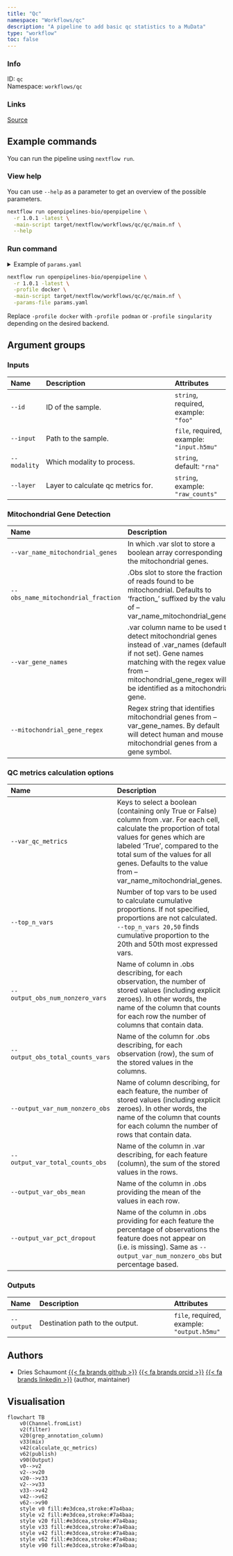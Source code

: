```yaml
---
title: "Qc"
namespace: "Workflows/qc"
description: "A pipeline to add basic qc statistics to a MuData"
type: "workflow"
toc: false
---
```


::: {.column-margin}

### Info

ID: `qc`  
Namespace: `workflows/qc`

### Links
[Source](https://github.com/openpipelines-bio/openpipeline/blob/1.0.1/src/workflows/qc/qc/config.vsh.yaml){.btn-action .btn-sm .btn-info .btn role="button"}

:::



## Example commands

You can run the pipeline using `nextflow run`.

### View help

You can use `--help` as a parameter to get an overview of the possible parameters.

```bash
nextflow run openpipelines-bio/openpipeline \
  -r 1.0.1 -latest \
  -main-script target/nextflow/workflows/qc/qc/main.nf \
  --help
```

### Run command

<details>
<summary>Example of `params.yaml`</summary>
```yaml
# Inputs
id: # please fill in - example: "foo"
input: # please fill in - example: "input.h5mu"
modality: "rna"
# layer: "raw_counts"

# Outputs
# output: "$id.$key.output.h5mu"

# Mitochondrial Gene Detection
# var_name_mitochondrial_genes: "foo"
# obs_name_mitochondrial_fraction: "foo"
# var_gene_names: "gene_symbol"
mitochondrial_gene_regex: "^[mM][tT]-"

# QC metrics calculation options
# var_qc_metrics: ["ercc", "highly_variable"]
top_n_vars: [50, 100, 200, 500]
output_obs_num_nonzero_vars: "num_nonzero_vars"
output_obs_total_counts_vars: "total_counts"
output_var_num_nonzero_obs: "num_nonzero_obs"
output_var_total_counts_obs: "total_counts"
output_var_obs_mean: "obs_mean"
output_var_pct_dropout: "pct_dropout"

# Nextflow input-output arguments
publish_dir: # please fill in - example: "output/"
# param_list: "my_params.yaml"
```
</details>

```bash
nextflow run openpipelines-bio/openpipeline \
  -r 1.0.1 -latest \
  -profile docker \
  -main-script target/nextflow/workflows/qc/qc/main.nf \
  -params-file params.yaml
```

:::{.callout-note}
Replace `-profile docker` with `-profile podman` or `-profile singularity` depending on the desired backend.
:::

## Argument groups

### Inputs

|Name         |Description                        |Attributes                                |
|:----------|:--------------------------------------------------|:--------------------|
|`--id`       |ID of the sample.                  |`string`, required, example: `"foo"`      |
|`--input`    |Path to the sample.                |`file`, required, example: `"input.h5mu"` |
|`--modality` |Which modality to process.         |`string`, default: `"rna"`                |
|`--layer`    |Layer to calculate qc metrics for. |`string`, example: `"raw_counts"`         |


### Mitochondrial Gene Detection

|Name                                |Description                                                                                                                                                                                                                |Attributes                         |
|:----------|:--------------------------------------------------|:--------------------|
|`--var_name_mitochondrial_genes`    |In which .var slot to store a boolean array corresponding the mitochondrial genes.                                                                                                                                         |`string`                           |
|`--obs_name_mitochondrial_fraction` |.Obs slot to store the fraction of reads found to be mitochondrial. Defaults to 'fraction_' suffixed by the value of --var_name_mitochondrial_genes                                                                        |`string`                           |
|`--var_gene_names`                  |.var column name to be used to detect mitochondrial genes instead of .var_names (default if not set). Gene names matching with the regex value from --mitochondrial_gene_regex will be identified as a mitochondrial gene. |`string`, example: `"gene_symbol"` |
|`--mitochondrial_gene_regex`        |Regex string that identifies mitochondrial genes from --var_gene_names. By default will detect human and mouse mitochondrial genes from a gene symbol.                                                                     |`string`, default: `"^[mM][tT]-"`  |


### QC metrics calculation options

|Name                             |Description                                                                                                                                                                                                                                                                               |Attributes                                                               |
|:----------|:--------------------------------------------------|:--------------------|
|`--var_qc_metrics`               |Keys to select a boolean (containing only True or False) column from .var. For each cell, calculate the proportion of total values for genes which are labeled 'True',  compared to the total sum of the values for all genes. Defaults to the value from --var_name_mitochondrial_genes. |List of `string`, example: `"ercc,highly_variable"`, multiple_sep: `";"` |
|`--top_n_vars`                   |Number of top vars to be used to calculate cumulative proportions. If not specified, proportions are not calculated. `--top_n_vars 20,50` finds cumulative proportion to the 20th and 50th most expressed vars.                                                                           |List of `integer`, default: `50, 100, 200, 500`, multiple_sep: `";"`     |
|`--output_obs_num_nonzero_vars`  |Name of column in .obs describing, for each observation, the number of stored values (including explicit zeroes). In other words, the name of the column that counts for each row the number of columns that contain data.                                                                |`string`, default: `"num_nonzero_vars"`                                  |
|`--output_obs_total_counts_vars` |Name of the column for .obs describing, for each observation (row), the sum of the stored values in the columns.                                                                                                                                                                          |`string`, default: `"total_counts"`                                      |
|`--output_var_num_nonzero_obs`   |Name of column describing, for each feature, the number of stored values (including explicit zeroes). In other words, the name of the column that counts for each column the number of rows that contain data.                                                                            |`string`, default: `"num_nonzero_obs"`                                   |
|`--output_var_total_counts_obs`  |Name of the column in .var describing, for each feature (column), the sum of the stored values in the rows.                                                                                                                                                                               |`string`, default: `"total_counts"`                                      |
|`--output_var_obs_mean`          |Name of the column in .obs providing the mean of the values in each row.                                                                                                                                                                                                                  |`string`, default: `"obs_mean"`                                          |
|`--output_var_pct_dropout`       |Name of the column in .obs providing for each feature the percentage of observations the feature does not appear on (i.e. is missing). Same as `--output_var_num_nonzero_obs` but percentage based.                                                                                       |`string`, default: `"pct_dropout"`                                       |


### Outputs

|Name       |Description                     |Attributes                                 |
|:----------|:--------------------------------------------------|:--------------------|
|`--output` |Destination path to the output. |`file`, required, example: `"output.h5mu"` |

## Authors


  * Dries Schaumont [{{< fa brands github >}}](https://github.com/DriesSchaumont) [{{< fa brands orcid >}}](https://orcid.org/0000-0002-4389-0440) [{{< fa brands linkedin >}}](https://linkedin.com/in/dries-schaumont) (author, maintainer)

## Visualisation

```mermaid
flowchart TB
    v0(Channel.fromList)
    v2(filter)
    v20(grep_annotation_column)
    v33(mix)
    v42(calculate_qc_metrics)
    v62(publish)
    v90(Output)
    v0-->v2
    v2-->v20
    v20-->v33
    v2-->v33
    v33-->v42
    v42-->v62
    v62-->v90
    style v0 fill:#e3dcea,stroke:#7a4baa;
    style v2 fill:#e3dcea,stroke:#7a4baa;
    style v20 fill:#e3dcea,stroke:#7a4baa;
    style v33 fill:#e3dcea,stroke:#7a4baa;
    style v42 fill:#e3dcea,stroke:#7a4baa;
    style v62 fill:#e3dcea,stroke:#7a4baa;
    style v90 fill:#e3dcea,stroke:#7a4baa;

```

